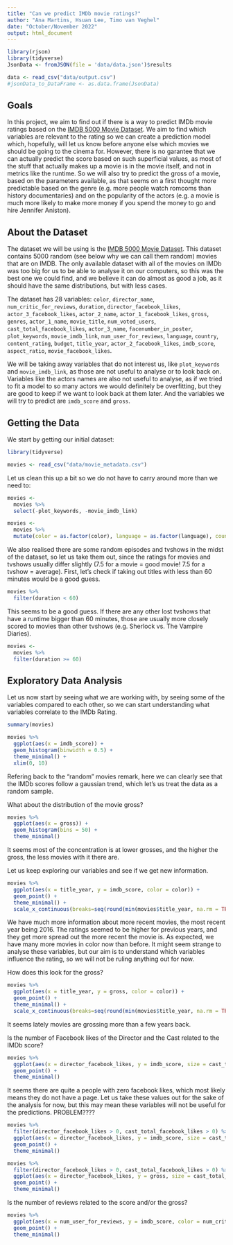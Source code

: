 ```yaml
---
title: "Can we predict IMDb movie ratings?"
author: "Ana Martins, Hsuan Lee, Timo van Veghel"
date: "October/November 2022"
output: html_document
---
```


```r
library(rjson)
library(tidyverse)
JsonData <- fromJSON(file = 'data/data.json')$results

data <- read_csv("data/output.csv")
#jsonData_to_DataFrame <- as.data.frame(JsonData)
```


## Goals 

In this project, we aim to find out if there is a way to predict IMDb movie ratings based on the [IMDB 5000 Movie Dataset](https://www.kaggle.com/datasets/carolzhangdc/imdb-5000-movie-dataset). We aim to find which variables are relevant to the rating so we can create a prediction model which, hopefully, will let us know before anyone else which movies we should be going to the cinema for. However, there is no garantee that we can actually predict the score based on such superficial values, as most of the stuff that actually makes up a movie is in the movie itself, and not in metrics like the runtime. So we will also try to predict the gross of a movie, based on the parameters available, as that seems on a first thought more predictable based on the genre (e.g. more people watch romcoms than history documentaries) and on the popularity of the actors (e.g. a movie is much more likely to make more money if you spend the money to go and hire Jennifer Aniston).

## About the Dataset

The dataset we will be using is the [IMDB 5000 Movie Dataset](https://www.kaggle.com/datasets/carolzhangdc/imdb-5000-movie-dataset). This dataset contains 5000 random (see below why we can call them random) movies that are on IMDB. The only available dataset with all of the movies on IMDb was too big for us to be able to analyse it on our computers, so this was the best one we could find, and we believe it can do almost as good a job, as it should have the same distributions, but with less cases.

The dataset has 28 variables: `color`, `director_name`, `num_critic_for_reviews`, `duration`, `director_facebook_likes`, `actor_3_facebook_likes`, `actor_2_name`, `actor_1_facebook_likes`, `gross`, `genres`, `actor_1_name`, `movie_title`, `num_voted_users`, `cast_total_facebook_likes`, `actor_3_name`, `facenumber_in_poster`, `plot_keywords`, `movie_imdb_link`, `num_user_for_reviews`, `language`, `country`, `content_rating`, `budget`, `title_year`, `actor_2_facebook_likes`, `imdb_score`, `aspect_ratio`, `movie_facebook_likes`.

We will be taking away variables that do not interest us, like `plot_keywords` and `movie_imdb_link`, as those are not useful to analyse or to look back on. Variables like the actors names are also not useful to analyse, as if we tried to fit a model to so many actors we would definitely be overfitting, but they are good to keep if we want to look back at them later. And the variables we will try to predict are `imdb_score` and `gross`.

## Getting the Data

We start by getting our initial dataset:

```r
library(tidyverse)
```

```r
movies <- read_csv("data/movie_metadata.csv")
```

Let us clean this up a bit so we do not have to carry around more than we need to:

```r
movies <-
  movies %>% 
  select(-plot_keywords, -movie_imdb_link)
```

```r
movies <-
  movies %>% 
  mutate(color = as.factor(color), language = as.factor(language), country = as.factor(country), content_rating = as.factor(content_rating))
```

We also realised there are some random episodes and tvshows in the midst of the dataset, so let us take them out, since the ratings for movies and tvshows usually differ slightly (7.5 for a movie = good movie! 7.5 for a tvshow = average). First, let's check if taking out titles with less than 60 minutes would be a good guess.

```r
movies %>% 
  filter(duration < 60)
```

This seems to be a good guess. If there are any other lost tvshows that have a runtime bigger than 60 minutes, those are usually more closely scored to movies than other tvshows (e.g. Sherlock vs. The Vampire Diaries).

```r
movies <- 
  movies %>% 
  filter(duration >= 60)
```


## Exploratory Data Analysis

Let us now start by seeing what we are working with, by seeing some of the variables compared to each other, so we can start understanding what variables correlate to the IMDb Rating.

```r
summary(movies)
```


```r
movies %>% 
  ggplot(aes(x = imdb_score)) +
  geom_histogram(binwidth = 0.5) +
  theme_minimal() +
  xlim(0, 10)
```

Refering back to the "random" movies remark, here we can clearly see that the IMDb scores follow a gaussian trend, which let's us treat the data as a random sample.

What about the distribution of the movie gross?

```r
movies %>% 
  ggplot(aes(x = gross)) +
  geom_histogram(bins = 50) +
  theme_minimal()
```

It seems most of the concentration is at lower  grosses, and the higher the gross, the less movies with it there are.

Let us keep exploring our variables and see if we get new information.

```r
movies %>% 
  ggplot(aes(x = title_year, y = imdb_score, color = color)) +
  geom_point() +
  theme_minimal() +
  scale_x_continuous(breaks=seq(round(min(movies$title_year, na.rm = TRUE), digits = -1), max(movies$title_year, na.rm = TRUE), by = 10))
```

We have much more information about more recent movies, the most recent year being 2016. The ratings seemed to be higher for previous years, and they get more spread out the more recent the movie is. As expected, we have many more movies in color now than before. It might seem strange to analyse these variables, but our aim is to understand which variables influence the rating, so we will not be ruling anything out for now.

How does this look for the gross?

```r
movies %>% 
  ggplot(aes(x = title_year, y = gross, color = color)) +
  geom_point() +
  theme_minimal() +
  scale_x_continuous(breaks=seq(round(min(movies$title_year, na.rm = TRUE), digits = -1), max(movies$title_year, na.rm = TRUE), by = 10))
```

It seems lately movies are grossing more than a few years back.

Is the number of Facebook likes of the Director and the Cast related to the IMDb score?

```r
movies %>% 
  ggplot(aes(x = director_facebook_likes, y = imdb_score, size = cast_total_facebook_likes)) +
  geom_point() +
  theme_minimal()
```

It seems there are quite a people with zero facebook likes, which most likely means they do not have a page. Let us take these values out for the sake of the analysis for now, but this may mean these variables will not be useful for the predictions. PROBLEM????

```r
movies %>% 
  filter(director_facebook_likes > 0, cast_total_facebook_likes > 0) %>% 
  ggplot(aes(x = director_facebook_likes, y = imdb_score, size = cast_total_facebook_likes)) +
  geom_point() +
  theme_minimal()
```

```r
movies %>% 
  filter(director_facebook_likes > 0, cast_total_facebook_likes > 0) %>% 
  ggplot(aes(x = director_facebook_likes, y = gross, size = cast_total_facebook_likes)) +
  geom_point() +
  theme_minimal()
```

Is the number of reviews related to the score and/or the gross?

```r
movies %>% 
  ggplot(aes(x = num_user_for_reviews, y = imdb_score, color = num_critic_for_reviews)) +
  geom_point() +
  theme_minimal()
```

